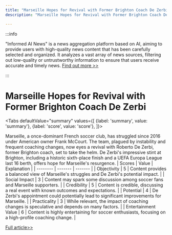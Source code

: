 ```yaml
---
title: "Marseille Hopes for Revival with Former Brighton Coach De Zerbi"
description: "Marseille Hopes for Revival with Former Brighton Coach De Zerbi"

---
```



:::info

"Informed AI News" is a news aggregation platform based on AI, aiming to provide users with high-quality news content that has been carefully selected and organized. It analyzes a vast array of news sources, filtering out low-quality or untrustworthy information to ensure that users receive accurate and timely news.  [Find out more >>](/)

:::

# Marseille Hopes for Revival with Former Brighton Coach De Zerbi


<Tabs
	defaultValue="summary"
	values={[
	{label: 'summary', value: 'summary'},
	{label: 'score', value: 'score'},
]}>
<TabItem value="summary">


Marseille, a once-dominant French soccer club, has struggled since 2016 under American owner Frank McCourt. The team, plagued by instability and frequent coaching changes, now eyes a revival with Roberto De Zerbi, former Brighton coach, set to take the helm. De Zerbi's impressive stint at Brighton, including a historic sixth-place finish and a UEFA Europa League last 16 berth, offers hope for Marseille's resurgence.
</TabItem>
<TabItem value="score">
	| Scores     | Value   | Explanation |
	| -------- | ------- | ------- |
	| Objectivity  | 5    | Content provides a balanced view of Marseille's struggles and De Zerbi's potential impact.    |
	| Social Impact | 3     | Content may spark some discussion among soccer fans and Marseille supporters.    |
	| Credibility    | 5    | Content is credible, discussing a real event with known outcomes and expectations.    |
	| Potential    | 4    | De Zerbi's appointment could potentially lead to significant improvements for Marseille.    |
	| Practicality    | 3    | While relevant, the impact of coaching changes is speculative and depends on many factors.    |
	| Entertainment Value    | 6    | Content is highly entertaining for soccer enthusiasts, focusing on a high-profile coaching change.    |
</TabItem>
</Tabs>

[Full article>>](https://apnews.com/article/roberto-de-zerbi-marseille-france-coach-a32964af57d1af0172161577ed50a44c)
